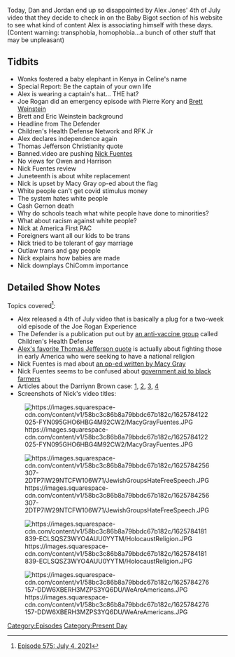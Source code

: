 {{DEFAULTSORT:
    #_EPISODE_0575:July 4, 2021
}}{{Episode
    | title           = July 4, 2021
    | caption         = Listen to this episode on [https://knowledgefight.libsyn.com/575-july-4-2021 Libsyn] [https://open.spotify.com/episode/2ge7foaNFiXeXn9KMl0yki Spotify], Read the [[Transcript/575: July 4, 2021|Unofficial Transcript]]
    | episodeNumber   = 575
    | length          = 01:34:38
    | airDate         = July 9, 2021
    | coverageDate    = July 4, 2021
    | episodeType     = [[:Category:Present Day|Present Day]]
    | appearance      = [[Joe Rogan]], [[Pierre Kory]], [[Brett Weinstein]], [[Eric Weinstein]], [[Robert F Kennedy Jr]], [[Nick Fuentes]], [[Macy Gray]], [[Cash Gernon]]
    | previousEpisode = [[574: May 28-29, 2003]]
    | nextEpisode     = [[576: July 9, 2021]]
}}

{{Stub}}

Today, Dan and Jordan end up so disappointed by Alex Jones' 4th of July video that they decide to check in on the Baby Bigot section of his website to see what kind of content Alex is associating himself with these days. (Content warning: transphobia, homophobia...a bunch of other stuff that may be unpleasant)

==Tidbits==

*Wonks fostered a baby elephant in Kenya in Celine's name
*Special Report: Be the captain of your own life
*Alex is wearing a captain's hat... THE hat?
*Joe Rogan did an emergency episode with Pierre Kory and [[Brett Weinstein]]
*Brett and Eric Weinstein background
*Headline from The Defender
*Children's Health Defense Network and RFK Jr
*Alex declares independence again
*Thomas Jefferson Christianity quote
*Banned.video are pushing [[Nick Fuentes]]
*No views for Owen and Harrison
*Nick Fuentes review
*Juneteenth is about white replacement
*Nick is upset by Macy Gray op-ed about the flag
*White people can't get covid stimulus money
*The system hates white people
*Cash Gernon death
*Why do schools teach what white people have done to minorities?
*What about racism against white people?
*Nick at America First PAC
*Foreigners want all our kids to be trans
*Nick tried to be tolerant of gay marriage
*Outlaw trans and gay people
*Nick explains how babies are made
*Nick downplays ChiComm importance

==Detailed Show Notes==

Topics covered<ref>[https://knowledgefight.com/research/2021/7/8/episode-575-july-4-2021 Episode 575: July 4, 2021]</ref>:

*Alex released a 4th of July video that is basically a plug for a two-week old episode of the Joe Rogan Experience
*The Defender is a publication put out by [https://childrenshealthdefense.org/about-us/board-directors/ an anti-vaccine group] called Children's Health Defense
*[https://founders.archives.gov/documents/Jefferson/01-32-02-0102 Alex's favorite Thomas Jefferson quote] is actually about fighting those in early America who were seeking to have a national religion
*Nick Fuentes is mad about [https://www.marketwatch.com/story/for-juneteenth-its-time-for-a-new-flag-11623958522 an op-ed written by Macy Gray]
*Nick Fuentes seems to be confused about [https://www.washingtonpost.com/business/2021/03/08/reparations-black-farmers-stimulus/ government aid to black farmers]
*Articles about the Darriynn Brown case: [https://www.fox4news.com/news/attorney-claims-man-accused-of-killing-dallas-4-year-old-is-schizophrenic 1], [https://www.thedailybeast.com/the-strange-new-turn-in-the-case-of-darriynn-brown-and-4-year-old-cash-gernon 2], [https://www.wfaa.com/article/news/crime/murder-evidence-darriyn-brown-cash-gernon-blood/287-a7db8527-f220-4d0e-a4a0-90b7dd1106f9 3], [https://meaww.com/who-is-kamron-mori-cash-gernon-brother-went-school-darriynn-brown-friend-murder-no-reason-evil 4]
*Screenshots of Nick's video titles:

[[File:https://images.squarespace-cdn.com/content/v1/58bc3c86b8a79bbdc67b182c/1625784122025-FYN095GHO6HBG4M92CW2/MacyGrayFuentes.JPG|thumb|none]]

[[File:https://images.squarespace-cdn.com/content/v1/58bc3c86b8a79bbdc67b182c/1625784256307-2DTP7IW29NTCFW106W71/JewishGroupsHateFreeSpeech.JPG|thumb|none]]

[[File:https://images.squarespace-cdn.com/content/v1/58bc3c86b8a79bbdc67b182c/1625784181839-ECLSQSZ3WYO4AUU0YYTM/HolocaustReligion.JPG|thumb|none]]

[[File:https://images.squarespace-cdn.com/content/v1/58bc3c86b8a79bbdc67b182c/1625784276157-DDW6XBERH3MZPS3YQ6DU/WeAreAmericans.JPG|thumb|none]]

[[Category:Episodes]]
[[Category:Present Day]]
